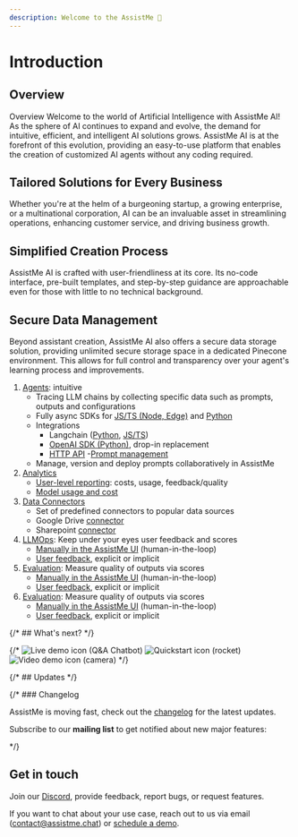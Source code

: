 ```yaml
---
description: Welcome to the AssistMe 👋
---
```



# Introduction


## Overview

Overview
Welcome to the world of Artificial Intelligence with AssistMe AI! As the sphere of AI continues to expand and evolve, the demand for intuitive, efficient, and intelligent AI solutions grows. AssistMe AI is at the forefront of this evolution, providing an easy-to-use platform that enables the creation of customized AI agents without any coding required.


## Tailored Solutions for Every Business

Whether you're at the helm of a burgeoning startup, a growing enterprise, or a multinational corporation, AI can be an invaluable asset in streamlining operations, enhancing customer service, and driving business growth.


## Simplified Creation Process
AssistMe AI is crafted with user-friendliness at its core. Its no-code interface, pre-built templates, and step-by-step guidance are approachable even for those with little to no technical background.

## Secure Data Management

Beyond assistant creation, AssistMe AI also offers a secure data storage solution, providing unlimited secure storage space in a dedicated Pinecone environment. This allows for full control and transparency over your agent's learning process and improvements.

1. [Agents](/docs/agents/agents): intuitive 
   - Tracing LLM chains by collecting specific data such as prompts, outputs and configurations
   - Fully async SDKs for [JS/TS (Node, Edge)](/docs/sdk/typescript) and [Python](/docs/sdk/python)
   - Integrations
     - Langchain ([Python](/docs/langchain/python), [JS/TS](/docs/langchain/typescript))
     - [OpenAI SDK (Python)](/docs/openai), drop-in replacement
     - [HTTP API](/docs/api)
  -[Prompt management](/docs/prompts)
    - Manage, version and deploy prompts collaboratively in AssistMe
1. [Analytics](/docs/analytics/analytics)
   - [User-level reporting](/docs/user-explorer): costs, usage, feedback/quality
   - [Model usage and cost](/docs/analytics/model-usage-and-cost)
1. [Data Connectors](/docs/dataconnectors)
   - Set of predefined connectors to popular data sources
   - Google Drive [connector](/docs/dataconnectors/sharepoint)
   - Sharepoint [connector](/docs/dataconnectors/google)
1. [LLMOps](/docs/llmops): Keep under your eyes user feedback and scores
   - [Manually in the AssistMe UI](/docs/llmops/scores) (human-in-the-loop)
   - [User feedback](/docs/llmops/), explicit or implicit
1. [Evaluation](/docs/scores): Measure quality of outputs via scores
   - [Manually in the AssistMe UI](/docs/scores/manually) (human-in-the-loop)
   - [User feedback](/docs/scores/user-feedback), explicit or implicit
1. [Evaluation](/docs/scores): Measure quality of outputs via scores
   - [Manually in the AssistMe UI](/docs/scores/manually) (human-in-the-loop)
   - [User feedback](/docs/scores/user-feedback), explicit or implicit


{/* ## What's next? */}

{/* <Cards num={3}>
  <Card href="/docs/demo" title="Live demo" image arrow>
    ![Live demo icon (Q&A Chatbot)](/images/cards/robot.svg)
  </Card>
  <Card href="/docs/get-started" title="Quickstart" image arrow>
    ![Quickstart icon (rocket)](/images/cards/rocket.svg)
  </Card>
  <Card href="/docs/video" title="AssistMe in 2 minutes" image arrow>
    ![Video demo icon (camera)](/images/cards/camera.svg)
  </Card>
</Cards> */}

{/* ## Updates */}

{/* ### Changelog

AssistMe is moving fast, check out the [changelog](/changelog) for the latest updates.

Subscribe to our **mailing list** to get notified about new major features:

<ProductUpdateSignup source="AssistMe.com/docs" className="mt-2" /> */}


## Get in touch

Join our [Discord](/discord), provide feedback, report bugs, or request features.

If you want to chat about your use case, reach out to us via email (contact@assistme.chat) or [schedule a demo](/schedule-demo).
